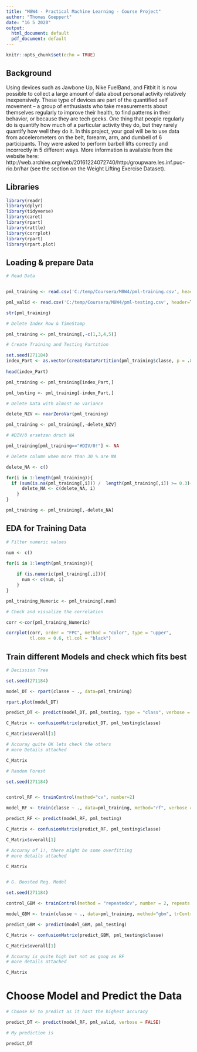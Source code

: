 ---
title: "M8W4 - Practical Machine Learning - Course Project"
author: "Thomas Goeppert"
date: "16 5 2020"
output:
  html_document: default
  pdf_document: default
---

```{r, include=FALSE}
knitr::opts_chunk$set(echo = TRUE)
```

## Background

Using devices such as Jawbone Up, Nike FuelBand, and Fitbit it is now possible to collect a large amount of data about personal activity relatively inexpensively. These type of devices are part of the quantified self movement – a group of enthusiasts who take measurements about themselves regularly to improve their health, to find patterns in their behavior, or because they are tech geeks. One thing that people regularly do is quantify how much of a particular activity they do, but they rarely quantify how well they do it. In this project, your goal will be to use data from accelerometers on the belt, forearm, arm, and dumbell of 6 participants. They were asked to perform barbell lifts correctly and incorrectly in 5 different ways. More information is available from the website here: http://web.archive.org/web/20161224072740/http:/groupware.les.inf.puc-rio.br/har (see the section on the Weight Lifting Exercise Dataset).

## Libraries

```{r, message = FALSE, warning = FALSE}

library(readr)
library(dplyr)
library(tidyverse)
library(caret)
library(rpart)
library(rattle)
library(corrplot)
library(rpart)
library(rpart.plot)

```

## Loading & prepare Data

```{r}

# Read Data


pml_training <- read.csv('C:/temp/Coursera/M8W4/pml-training.csv', header=T)

pml_valid <- read.csv('C:/temp/Coursera/M8W4/pml-testing.csv', header=T)

str(pml_training)

# Delete Index Row & TimeStamp

pml_training <- pml_training[,-c(1,3,4,5)]

# Create Training and Testing Partition

set.seed(271184)
index_Part <- as.vector(createDataPartition(pml_training$classe, p = .8, list = FALSE))
                      
head(index_Part)

pml_training <- pml_training[index_Part,]

pml_testing <- pml_training[-index_Part,]

# Delete Data with almost no variance

delete_NZV <- nearZeroVar(pml_training)

pml_training <- pml_training[,-delete_NZV]

# #DIV/0 ersetzen druch NA

pml_training[pml_training=="#DIV/0!"] <- NA

# Delete column when more than 30 % are NA

delete_NA <- c()

for(i in 1:length(pml_training)){
  if (sum(is.na(pml_training[,i])) /  length(pml_training[,i]) >= 0.3){
      delete_NA <- c(delete_NA, i)
    }
}

pml_training <- pml_training[,-delete_NA]


```

## EDA for Training Data

```{r}
 


# Filter numeric values

num <- c()

for(i in 1:length(pml_training)){
  
    if (is.numeric(pml_training[,i])){
      num <- c(num, i)
    }
}

pml_training_Numeric <- pml_training[,num]

# Check and visualize the correlation

corr <-cor(pml_training_Numeric)

corrplot(corr, order = "FPC", method = "color", type = "upper", 
         tl.cex = 0.6, tl.col = "black")

```

## Train different Models and check which fits best

```{r}
 
# Decission Tree

set.seed(271184)

model_DT <- rpart(classe ~ ., data=pml_training)

rpart.plot(model_DT)

predict_DT <- predict(model_DT, pml_testing, type = "class", verbose = FALSE)

C_Matrix <- confusionMatrix(predict_DT, pml_testing$classe)

C_Matrix$overall[1]

# Accuray quite OK lets check the others
# more Details attached

C_Matrix

# Random Forest

set.seed(271184)


control_RF <- trainControl(method="cv", number=2)

model_RF <- train(classe ~ ., data=pml_training, method="rf", verbose = FALSE)

predict_RF <- predict(model_RF, pml_testing)

C_Matrix <- confusionMatrix(predict_RF, pml_testing$classe)

C_Matrix$overall[1]

# Accuray of 1!, there might be some overfitting
# more details attached

C_Matrix


# G. Boosted Reg. Model

set.seed(271184)

control_GBM <- trainControl(method = "repeatedcv", number = 2, repeats = 1)

model_GBM <- train(classe ~ ., data=pml_training, method="gbm", trControl = control_GBM, verbose = FALSE)

predict_GBM <- predict(model_GBM, pml_testing)

C_Matrix <- confusionMatrix(predict_GBM, pml_testing$classe)

C_Matrix$overall[1]

# Accuray is quite high but not as goog as RF
# more details attached

C_Matrix

```

# Choose Model and Predict the Data

```{r}
# Choose RF to predict as it hast the highest accuracy

predict_DT <- predict(model_RF, pml_valid, verbose = FALSE)

# My prediction is

predict_DT

```